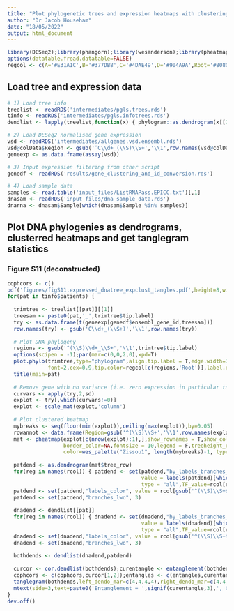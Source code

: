 ```yaml
---
title: "Plot phylogenetic trees and expression heatmaps with clustering fot matched DNA-RNA samples (8 tumours)"
author: "Dr Jacob Househam"
date: "18/05/2022"
output: html_document
---
```


```r
library(DESeq2);library(phangorn);library(wesanderson);library(pheatmap);library(data.table);library(phylogram);library(dendextend)
options(datatable.fread.datatable=FALSE)
regcol <- c(A='#E31A1C',B='#377DB8',C='#4DAE49',D='#904A9A',Root='#808080');rcol <- regcol[c(1:4)]
```

## Load tree and expression data
```r
# 1) Load tree info
treelist <- readRDS('intermediates/pgls.trees.rds')
tinfo <- readRDS('intermediates/pgls.infotrees.rds')
dendlist <- lapply(treelist,function(x) { phylogram::as.dendrogram(x[[1]])} )

# 2) Load DESeq2 normalised gene expression
vsd <- readRDS('intermediates/allgenes.vsd.ensembl.rds')
vsd@colData$Region <- gsub('^C\\d+_(\\S)\\S+','\\1',row.names(vsd@colData))
geneexp <- as.data.frame(assay(vsd))

# 3) Input expression filtering from other script
genedf <- readRDS('results/gene_clustering_and_id_conversion.rds')

# 4) Load sample data
samples <- read.table('input_files/ListRNAPass.EPICC.txt')[,1]
dnasam <- readRDS('input_files/dna_sample_data.rds')
dnarna <- dnasam$Sample[which(dnasam$Sample %in% samples)]
```

## Plot DNA phylogenies as dendrograms, clusterred heatmaps and get tanglegram statistics
### Figure S11 (deconstructed)
```r
cophcors <- c()
pdf('figures/figS11.expressed_dnatree_expclust_tangles.pdf',height=8,width=5)
for(pat in tinfo$patients) {
  
  trimtree <- treelist[[pat]][[1]]
  treesam <- paste0(pat,'_',trimtree$tip.label)
  try <- as.data.frame(t(geneexp[genedf$ensembl_gene_id,treesam]))
  row.names(try) <- gsub('C\\d+_(\\S+)','\\1',row.names(try))
  
  # Plot DNA phylogeny
  regions <- gsub('^(\\S)\\d+_\\S+','\\1',trimtree$tip.label)
  options(scipen = -1);par(mar=c(0,0,2,0),xpd=T)
  plot.phylo(trimtree,type="phylogram",align.tip.label = T,edge.width=3,
             font=2,cex=0.9,tip.color=regcol[c(regions,'Root')],label.offset=20)
  title(main=pat)
  
  # Remove gene with no variance (i.e. zero expression in particular tumour)
  curvars <- apply(try,2,sd)
  explot <- try[,which(curvars!=0)]
  explot <- scale_mat(explot,'column')
  
  # Plot clustered heatmap
  mybreaks <- seq(floor(min(explot)),ceiling(max(explot)),by=0.05)
  rowannot <- data.frame(Region=gsub('^(\\S)\\S+','\\1',row.names(explot)));row.names(rowannot) <- row.names(explot)
  mat <- pheatmap(explot[c(nrow(explot):1),],show_rownames = T,show_colnames=F,cluster_rows=T,cluster_cols=T,treeheight_col=0,
                  border_color=NA,fontsize = 10,legend = F,treeheight_row = 100,
                  color=wes_palette("Zissou1", length(mybreaks)-1, type = "continuous"),breaks=mybreaks)
  
  patdend <- as.dendrogram(mat$tree_row)
  for(reg in names(rcol)) { patdend <- set(patdend,"by_labels_branches_col",
                                           value = labels(patdend)[which(gsub('^(\\S)\\S+$','\\1',labels(patdend))==reg)],
                                           type = "all",TF_value=rcol[reg]) }
  patdend <- set(patdend,"labels_color", value = rcol[gsub('^(\\S)\\S+$','\\1',labels(patdend))])
  patdend <- set(patdend,"branches_lwd", 3)
  
  dnadend <- dendlist[[pat]]
  for(reg in names(rcol)) { dnadend <- set(dnadend,"by_labels_branches_col",
                                           value = labels(dnadend)[which(gsub('^(\\S)\\S+$','\\1',labels(dnadend))==reg)],
                                           type = "all",TF_value=rcol[reg]) }
  dnadend <- set(dnadend,"labels_color", value = rcol[gsub('^(\\S)\\S+$','\\1',labels(dnadend))])
  dnadend <- set(dnadend,"branches_lwd", 3)
  
  bothdends <- dendlist(dnadend,patdend)
  
  curcor <- cor.dendlist(bothdends);curentangle <- entanglement(bothdends)
  cophcors <- c(cophcors,curcor[1,2]);entangles <- c(entangles,curentangle)
  tanglegram(bothdends,left_dendo_mar=c(4,4,4,4),right_dendo_mar=c(4,4,4,4),main_left = paste0(pat,' DNA'),main_right= paste0(pat,' RNA'))
  mtext(side=3,text=paste0('Entanglement = ',signif(curentangle,3),', Correlation = ',signif(curcor[1,2],3)),line=0,font=2,cex=0.75)
}
dev.off()
```

